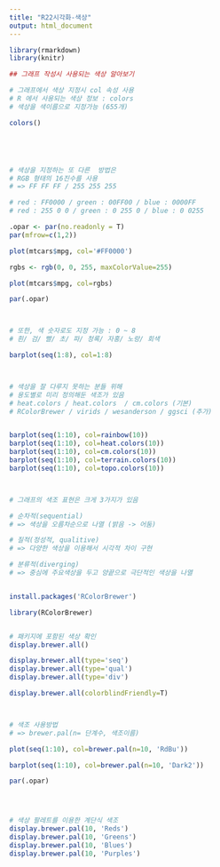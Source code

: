 ---
title: "R22시각화-색상"
output: html_document
---

```{r setup, include=FALSE}

library(rmarkdown)
library(knitr)

## 그래프 작성시 사용되는 색상 알아보기

# 그래프에서 색상 지정시 col 속성 사용
# R 에서 사용되는 색상 정보 : colors
# 색상을 색이름으로 지정가능 (655개)

colors()





# 색상을 지정하는 또 다른  방법은 
# RGB 형태의 16진수를 사용 
# => FF FF FF / 255 255 255

# red : FF0000 / green : 00FF00 / blue : 0000FF
# red : 255 0 0 / green : 0 255 0 / blue : 0 0255

.opar <- par(no.readonly = T)
par(mfrow=c(1,2))

plot(mtcars$mpg, col='#FF0000')

rgbs <- rgb(0, 0, 255, maxColorValue=255)

plot(mtcars$mpg, col=rgbs)

par(.opar)



# 또한, 색 숫자로도 지정 가능 : 0 ~ 8
# 흰/ 검/ 빨/ 초/ 파/ 청록/ 자홍/ 노랑/ 회색

barplot(seq(1:8), col=1:8)



# 색상을 잘 다루지 못하는 분들 위해 
# 용도별로 미리 정의해둔 색조가 있음
# heat.colors / heat.colors  / cm.colors (기본)
# RColorBrewer / virids / wesanderson / ggsci (추가)


barplot(seq(1:10), col=rainbow(10))
barplot(seq(1:10), col=heat.colors(10))
barplot(seq(1:10), col=cm.colors(10))
barplot(seq(1:10), col=terrain.colors(10))
barplot(seq(1:10), col=topo.colors(10))



# 그래프의 색조 표현은 크게 3가지가 있음

# 순차적(sequential)
# => 색상을 오름차순으로 나열 (밝음 -> 어둠)

# 질적(정성적, qualitive)
# => 다양한 색상을 이용해서 시각적 차이 구현

# 분류적(diverging) 
# => 중심에 주요색상을 두고 양끝으로 극단적인 색상을 나열


install.packages('RColorBrewer')

library(RColorBrewer)


# 패키지에 포함된 색상 확인
display.brewer.all()

display.brewer.all(type='seq')
display.brewer.all(type='qual')
display.brewer.all(type='div')

display.brewer.all(colorblindFriendly=T)



# 색조 사용방법 
# => brewer.pal(n= 단계수, 색조이름)

plot(seq(1:10), col=brewer.pal(n=10, 'RdBu'))

barplot(seq(1:10), col=brewer.pal(n=10, 'Dark2'))

par(.opar)




# 색상 팔레트를 이용한 계단식 색조
display.brewer.pal(10, 'Reds')
display.brewer.pal(10, 'Greens')
display.brewer.pal(10, 'Blues')
display.brewer.pal(10, 'Purples')


```

